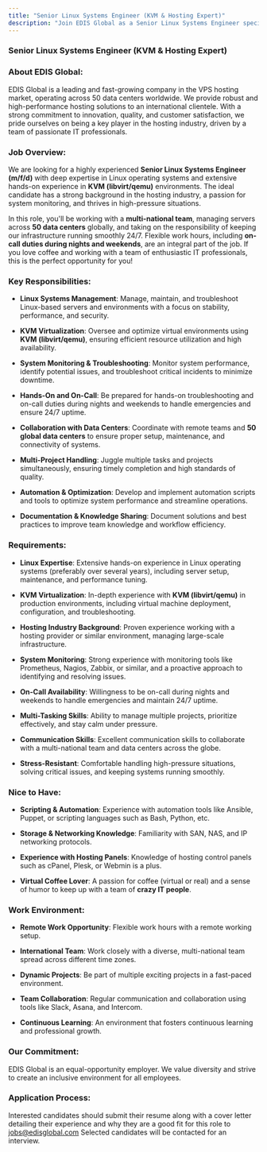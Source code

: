 ```yaml
---
title: "Senior Linux Systems Engineer (KVM & Hosting Expert)"
description: "Join EDIS Global as a Senior Linux Systems Engineer specializing in KVM and hosting. Leverage your expertise in Linux server management, virtualization, and troubleshooting in a high-performance, multi-national team environment."
---
```


### Senior Linux Systems Engineer (KVM & Hosting Expert)

### About EDIS Global:

EDIS Global is a leading and fast-growing company in the VPS hosting market, operating across 50 data centers worldwide. We provide robust and high-performance hosting solutions to an international clientele. With a strong commitment to innovation, quality, and customer satisfaction, we pride ourselves on being a key player in the hosting industry, driven by a team of passionate IT professionals.

### Job Overview:

We are looking for a highly experienced **Senior Linux Systems Engineer (m/f/d)** with deep expertise in Linux operating systems and extensive hands-on experience in **KVM (libvirt/qemu)** environments. The ideal candidate has a strong background in the hosting industry, a passion for system monitoring, and thrives in high-pressure situations.

In this role, you'll be working with a **multi-national team**, managing servers across **50 data centers** globally, and taking on the responsibility of keeping our infrastructure running smoothly 24/7. Flexible work hours, including **on-call duties during nights and weekends**, are an integral part of the job. If you love coffee and working with a team of enthusiastic IT professionals, this is the perfect opportunity for you!

### Key Responsibilities:

* **Linux Systems Management**: Manage, maintain, and troubleshoot Linux-based servers and environments with a focus on stability, performance, and security.

* **KVM Virtualization**: Oversee and optimize virtual environments using **KVM (libvirt/qemu)**, ensuring efficient resource utilization and high availability.

* **System Monitoring & Troubleshooting**: Monitor system performance, identify potential issues, and troubleshoot critical incidents to minimize downtime.

* **Hands-On and On-Call**: Be prepared for hands-on troubleshooting and on-call duties during nights and weekends to handle emergencies and ensure 24/7 uptime.

* **Collaboration with Data Centers**: Coordinate with remote teams and **50 global data centers** to ensure proper setup, maintenance, and connectivity of systems.

* **Multi-Project Handling**: Juggle multiple tasks and projects simultaneously, ensuring timely completion and high standards of quality.

* **Automation & Optimization**: Develop and implement automation scripts and tools to optimize system performance and streamline operations.

* **Documentation & Knowledge Sharing**: Document solutions and best practices to improve team knowledge and workflow efficiency.

### Requirements:

* **Linux Expertise**: Extensive hands-on experience in Linux operating systems (preferably over several years), including server setup, maintenance, and performance tuning.

* **KVM Virtualization**: In-depth experience with **KVM (libvirt/qemu)** in production environments, including virtual machine deployment, configuration, and troubleshooting.

* **Hosting Industry Background**: Proven experience working with a hosting provider or similar environment, managing large-scale infrastructure.

* **System Monitoring**: Strong experience with monitoring tools like Prometheus, Nagios, Zabbix, or similar, and a proactive approach to identifying and resolving issues.

* **On-Call Availability**: Willingness to be on-call during nights and weekends to handle emergencies and maintain 24/7 uptime.

* **Multi-Tasking Skills**: Ability to manage multiple projects, prioritize effectively, and stay calm under pressure.

* **Communication Skills**: Excellent communication skills to collaborate with a multi-national team and data centers across the globe.

* **Stress-Resistant**: Comfortable handling high-pressure situations, solving critical issues, and keeping systems running smoothly.

### Nice to Have:

* **Scripting & Automation**: Experience with automation tools like Ansible, Puppet, or scripting languages such as Bash, Python, etc.

* **Storage & Networking Knowledge**: Familiarity with SAN, NAS, and IP networking protocols.

* **Experience with Hosting Panels**: Knowledge of hosting control panels such as cPanel, Plesk, or Webmin is a plus.

* **Virtual Coffee Lover**: A passion for coffee (virtual or real) and a sense of humor to keep up with a team of **crazy IT people**.

### Work Environment:

* **Remote Work Opportunity**: Flexible work hours with a remote working setup.

* **International Team**: Work closely with a diverse, multi-national team spread across different time zones.

* **Dynamic Projects**: Be part of multiple exciting projects in a fast-paced environment.

* **Team Collaboration**: Regular communication and collaboration using tools like Slack, Asana, and Intercom.

* **Continuous Learning**: An environment that fosters continuous learning and professional growth.

### Our Commitment:

EDIS Global is an equal-opportunity employer. We value diversity and strive to create an inclusive environment for all employees.

### **Application Process**:

Interested candidates should submit their resume along with a cover letter detailing their experience and why they are a good fit for this role to <a href="mailto:jobs@edisglobal.com" target="_blank">jobs@edisglobal.com</a>
Selected candidates will be contacted for an interview.